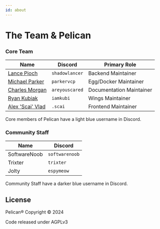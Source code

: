 ```yaml
---
id: about
---
```


# The Team & Pelican

### Core Team

| Name                                                   | Discord         | Primary Role               |
|--------------------------------------------------------|-----------------|----------------------------|
| [Lance Pioch](https://github.com/lancepioch)           | `shadowlancer`  | Backend Maintainer         |
| [Michael Parker](https://github.com/parkervcp)         | `parkervcp`     | Egg/Docker Maintainer      |
| [Charles Morgan](https://github.com/notAreYouScared)   | `areyouscared`  | Documentation Maintainer   |
| [Ryan Kubiak](https://github.com/iamkubi)              | `iamkubi`       | Wings Maintainer           |
| [Alex 'Scai' Vlad](https://github.com/alexevladgabriel)| `.scai`         | Frontend Maintainer        |

Core members of Pelican have a light blue username in Discord.

### Community Staff

| Name                                | Discord       |
|-------------------------------------|---------------|
| SoftwareNoob                        | `softwarenoob`|
| Trixter                             | `trixter`     |
| Jolty                               | `espymeow`    |

Community Staff have a darker blue username in Discord.

## License

Pelican® Copyright © 2024

Code released under AGPLv3